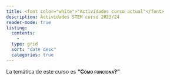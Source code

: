 ```yaml
---
title: <font color="white">"Actividades curso actual"</font>
description: Actividades STEM curso 2023/24
reader-mode: true
listing: 
  contents: 
    - .
  type: grid
  sort: "date desc"
  categories: true
---
```


La temática de este curso es [**"Cómo funciona?"**]{.smallcaps}
